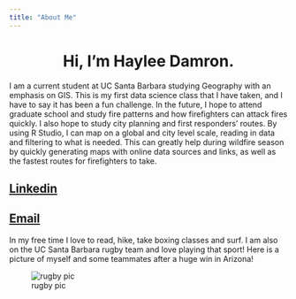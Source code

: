 ```yaml
---
title: "About Me"
---
```

  
<center>
# Hi, I'm Haylee Damron. 
</center>
  
I am a current student at UC Santa Barbara studying Geography with an emphasis on GIS. This is my first data science class that I have taken, and I have to say it has been a fun challenge. In the future, I hope to attend graduate school and study fire patterns and how firefighters can attack fires quickly. I also hope to study city planning and first responders' routes. By using R Studio, I can map on a global and city level scale, reading in data and filtering to what is needed. This can greatly help during wildfire season by quickly generating maps with online data  sources and links, as well as the fastest routes for firefighters to take. 

## [Linkedin](www.linkedin.com/in/hayleed25)

## [Email](haylee@ucsb.edu)

In my free time I love to read, hike, take boxing classes and surf. I am also on the UC Santa Barbara rugby team and love playing that sport! Here is a picture of myself and some teammates after a huge win in Arizona!

![rugby pic](~/Github/Geog-13-Labs/LAB01/rugby.img/rugby.jpeg)

